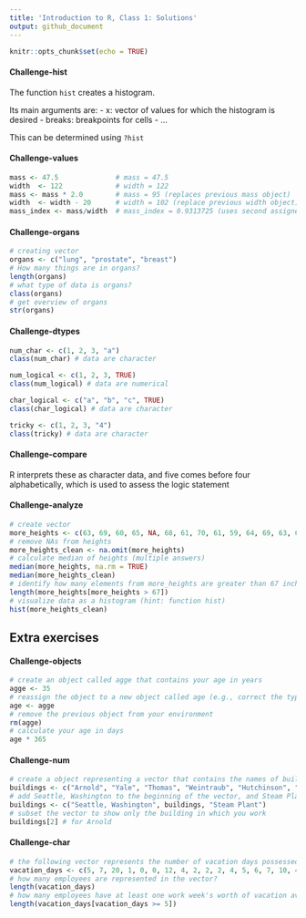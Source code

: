 ```yaml
---
title: 'Introduction to R, Class 1: Solutions'
output: github_document
---
```


<!--class1_solutions.md is generated from class1_solutions.Rmd. Please edit that file -->

```r
knitr::opts_chunk$set(echo = TRUE)
```

#### Challenge-hist
The function `hist` creates a histogram.

Its main arguments are:
- x: vector of values for which the histogram is desired
- breaks: breakpoints for cells
- ...

This can be determined using `?hist`

#### Challenge-values
```r
mass <- 47.5              # mass = 47.5
width  <- 122             # width = 122
mass <- mass * 2.0        # mass = 95 (replaces previous mass object)
width  <- width - 20      # width = 102 (replace previous width object)
mass_index <- mass/width  # mass_index = 0.9313725 (uses second assigned values for each)
```

#### Challenge-organs
```r
# creating vector
organs <- c("lung", "prostate", "breast")
# How many things are in organs?
length(organs)
# what type of data is organs?
class(organs)
# get overview of organs
str(organs)
```

#### Challenge-dtypes
```r
num_char <- c(1, 2, 3, "a")
class(num_char) # data are character

num_logical <- c(1, 2, 3, TRUE)
class(num_logical) # data are numerical

char_logical <- c("a", "b", "c", TRUE)
class(char_logical) # data are character

tricky <- c(1, 2, 3, "4")
class(tricky) # data are character
```

#### Challenge-compare
R interprets these as character data, and five comes before four alphabetically, which is used to assess the logic statement

#### Challenge-analyze
```r
# create vector
more_heights <- c(63, 69, 60, 65, NA, 68, 61, 70, 61, 59, 64, 69, 63, 63, NA, 72, 65, 64, 70, 63, 65)
# remove NAs from heights
more_heights_clean <- na.omit(more_heights)
# calculate median of heights (multiple answers)
median(more_heights, na.rm = TRUE)
median(more_heights_clean)
# identify how many elements from more_heights are greater than 67 inches
length(more_heights[more_heights > 67])
# visualize data as a histogram (hint: function hist)
hist(more_heights_clean)
```

## Extra exercises

#### Challenge-objects
```r
# create an object called agge that contains your age in years
agge <- 35
# reassign the object to a new object called age (e.g., correct the typo)
age <- agge
# remove the previous object from your environment
rm(agge)
# calculate your age in days
age * 365
```

#### Challenge-num
```r
# create a object representing a vector that contains the names of buildings on Fred Hutch's campus: https://www.fredhutch.org/en/contact-us/visit-us.html
buildings <- c("Arnold", "Yale", "Thomas", "Weintraub", "Hutchinson", "Eastlake")
# add Seattle, Washington to the beginning of the vector, and Steam Plant to the end of the vector
buildings <- c("Seattle, Washington", buildings, "Steam Plant")
# subset the vector to show only the building in which you work
buildings[2] # for Arnold
```

#### Challenge-char
```r
# the following vector represents the number of vacation days possessed by various employees
vacation_days <- c(5, 7, 20, 1, 0, 0, 12, 4, 2, 2, 2, 4, 5, 6, 7, 10, 4)
# how many employees are represented in the vector?
length(vacation_days)
# how many employees have at least one work week's worth of vacation available to them?
length(vacation_days[vacation_days >= 5])
```
